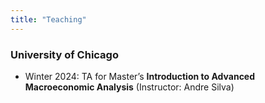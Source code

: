 ```yaml
---
title: "Teaching"
---
```


### University of Chicago

-   Winter 2024: TA for Master's **Introduction to Advanced Macroeconomic Analysis** (Instructor: Andre Silva)
